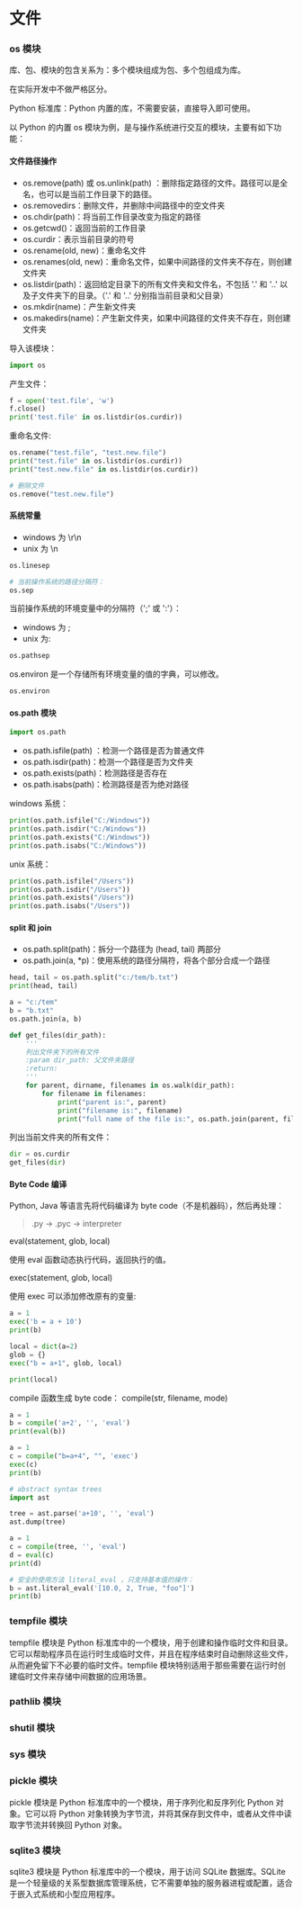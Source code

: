 # 文件

### os 模块

库、包、模块的包含关系为：多个模块组成为包、多个包组成为库。

在实际开发中不做严格区分。

Python 标准库：Python 内置的库，不需要安装，直接导入即可使用。

以 Python 的内置 os 模块为例，是与操作系统进行交互的模块，主要有如下功能：

#### 文件路径操作

- os.remove(path) 或 os.unlink(path) ：删除指定路径的文件。路径可以是全名，也可以是当前工作目录下的路径。
- os.removedirs：删除文件，并删除中间路径中的空文件夹
- os.chdir(path)：将当前工作目录改变为指定的路径
- os.getcwd()：返回当前的工作目录
- os.curdir：表示当前目录的符号
- os.rename(old, new)：重命名文件
- os.renames(old, new)：重命名文件，如果中间路径的文件夹不存在，则创建文件夹
- os.listdir(path)：返回给定目录下的所有文件夹和文件名，不包括 '.' 和 '..' 以及子文件夹下的目录。（'.' 和 '..' 分别指当前目录和父目录）
- os.mkdir(name)：产生新文件夹
- os.makedirs(name)：产生新文件夹，如果中间路径的文件夹不存在，则创建文件夹

导入该模块：

```python showLineNumbers
import os
```

产生文件：

```python showLineNumbers
f = open('test.file', 'w')
f.close()
print('test.file' in os.listdir(os.curdir))
```

重命名文件:

```python showLineNumbers
os.rename("test.file", "test.new.file")
print("test.file" in os.listdir(os.curdir))
print("test.new.file" in os.listdir(os.curdir))
```

```python showLineNumbers
# 删除文件
os.remove("test.new.file")
```

#### 系统常量

- windows 为 \r\n
- unix 为 \n

```python showLineNumbers
os.linesep
```

```python showLineNumbers
# 当前操作系统的路径分隔符：
os.sep
```

当前操作系统的环境变量中的分隔符（';' 或 ':'）：

- windows 为 ;
- unix 为:

```python showLineNumbers
os.pathsep
```

os.environ 是一个存储所有环境变量的值的字典，可以修改。

```python showLineNumbers
os.environ
```

#### os.path 模块

```python showLineNumbers
import os.path
```

- os.path.isfile(path) ：检测一个路径是否为普通文件
- os.path.isdir(path)：检测一个路径是否为文件夹
- os.path.exists(path)：检测路径是否存在
- os.path.isabs(path)：检测路径是否为绝对路径

windows 系统：

```python showLineNumbers
print(os.path.isfile("C:/Windows"))
print(os.path.isdir("C:/Windows"))
print(os.path.exists("C:/Windows"))
print(os.path.isabs("C:/Windows"))
```

unix 系统：

```python showLineNumbers
print(os.path.isfile("/Users"))
print(os.path.isdir("/Users"))
print(os.path.exists("/Users"))
print(os.path.isabs("/Users"))
```

#### split 和 join

- os.path.split(path)：拆分一个路径为 (head, tail) 两部分
- os.path.join(a, \*p)：使用系统的路径分隔符，将各个部分合成一个路径

```python showLineNumbers
head, tail = os.path.split("c:/tem/b.txt")
print(head, tail)
```

```python showLineNumbers
a = "c:/tem"
b = "b.txt"
os.path.join(a, b)
```

```python showLineNumbers
def get_files(dir_path):
    '''
    列出文件夹下的所有文件
    :param dir_path: 父文件夹路径
    :return:
    '''
    for parent, dirname, filenames in os.walk(dir_path):
        for filename in filenames:
            print("parent is:", parent)
            print("filename is:", filename)
            print("full name of the file is:", os.path.join(parent, filename))
```

列出当前文件夹的所有文件：

```python showLineNumbers
dir = os.curdir
get_files(dir)
```

#### Byte Code 编译

Python, Java 等语言先将代码编译为 byte code（不是机器码），然后再处理：

> .py -> .pyc -> interpreter

eval(statement, glob, local)

使用 eval 函数动态执行代码，返回执行的值。

exec(statement, glob, local)

使用 exec 可以添加修改原有的变量:

```python showLineNumbers
a = 1
exec('b = a + 10')
print(b)
```

```python showLineNumbers
local = dict(a=2)
glob = {}
exec("b = a+1", glob, local)

print(local)
```

compile 函数生成 byte code：
compile(str, filename, mode)

```python showLineNumbers
a = 1
b = compile('a+2', '', 'eval')
print(eval(b))
```

```python showLineNumbers
a = 1
c = compile("b=a+4", "", 'exec')
exec(c)
print(b)
```

```python showLineNumbers
# abstract syntax trees
import ast

tree = ast.parse('a+10', '', 'eval')
ast.dump(tree)
```

```python showLineNumbers
a = 1
c = compile(tree, '', 'eval')
d = eval(c)
print(d)
```

```python showLineNumbers
# 安全的使用方法 literal_eval ，只支持基本值的操作：
b = ast.literal_eval('[10.0, 2, True, "foo"]')
print(b)
```

### tempfile 模块

tempfile 模块是 Python 标准库中的一个模块，用于创建和操作临时文件和目录。它可以帮助程序员在运行时生成临时文件，并且在程序结束时自动删除这些文件，从而避免留下不必要的临时文件。tempfile 模块特别适用于那些需要在运行时创建临时文件来存储中间数据的应用场景。

### pathlib 模块

### shutil 模块

### sys 模块


### pickle 模块

pickle 模块是 Python 标准库中的一个模块，用于序列化和反序列化 Python 对象。它可以将 Python 对象转换为字节流，并将其保存到文件中，或者从文件中读取字节流并转换回 Python 对象。

### sqlite3 模块

sqlite3 模块是 Python 标准库中的一个模块，用于访问 SQLite 数据库。SQLite 是一个轻量级的关系型数据库管理系统，它不需要单独的服务器进程或配置，适合于嵌入式系统和小型应用程序。



